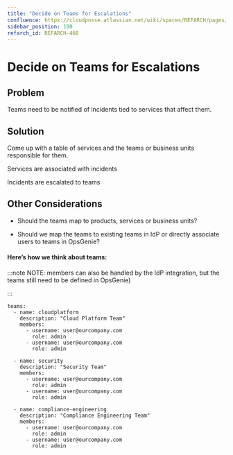 ```yaml
---
title: "Decide on Teams for Escalations"
confluence: https://cloudposse.atlassian.net/wiki/spaces/REFARCH/pages/1171947816/REFARCH-468+-+Decide+on+Teams+for+Escalations
sidebar_position: 100
refarch_id: REFARCH-468
---
```


# Decide on Teams for Escalations

## Problem
Teams need to be notified of incidents tied to services that affect them.

## Solution
Come up with a table of services and the teams or business units responsible for them.

Services are associated with incidents

Incidents are escalated to teams

## Other Considerations
- Should the teams map to products, services or business units?

- Should we map the teams to existing teams in IdP or directly associate users to teams in OpsGenie?

#### **Here’s how we think about teams:**

:::note
NOTE: members can also be handled by the IdP integration, but the teams still need to be defined in OpsGenie)

:::

```
teams:
  - name: cloudplatform
    description: "Cloud Platform Team"
    members:
      - username: user@ourcompany.com
        role: admin
      - username: user@ourcompany.com
        role: admin

  - name: security
    description: "Security Team"
    members:
      - username: user@ourcompany.com
        role: admin
      - username: user@ourcompany.com
        role: admin

  - name: compliance-engineering
    description: "Compliance Engineering Team"
    members:
      - username: user@ourcompany.com
        role: admin
      - username: user@ourcompany.com
        role: admin
```


